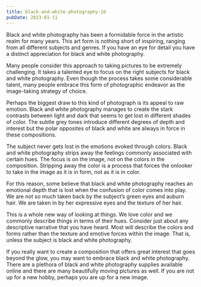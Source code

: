 ```yaml
---
title: black-and-white-photography-16
pubDate: 2023-01-11
---
```


Black and white photography has been a formidable force in the artistic realm for many years. This art form is nothing short of inspiring, ranging from all different subjects and genres. If you have an eye for detail you have a distinct appreciation for black and white photography.

Many people consider this approach to taking pictures to be extremely challenging. It takes a talented eye to focus on the right subjects for black and white photography. Even though the process takes some considerable talent, many people embrace this form of photographic endeavor as the image-taking strategy of choice.

Perhaps the biggest draw to this kind of photograph is its appeal to raw emotion. Black and white photography manages to create the stark contrasts between light and dark that seems to get lost in different shades of color. The subtle grey tones introduce different degrees of depth and interest but the polar opposites of black and white are always in force in these compositions.

The subject never gets lost in the emotions evoked through colors. Black and white photography strips away the feelings commonly associated with certain hues. The focus is on the image, not on the colors in the composition. Stripping away the color is a process that forces the onlooker to take in the image as it is in form, not as it is in color.

For this reason, some believe that black and white photography reaches an emotional depth that is lost when the confusion of color comes into play. We are not so much taken back by the subject’s green eyes and auburn hair. We are taken in by her expressive eyes and the texture of her hair. 

This is a whole new way of looking at things. We love color and we commonly describe things in terms of their hues. Consider just about any descriptive narrative that you have heard. Most will describe the colors and forms rather than the texture and emotive forces within the image. That is, unless the subject is black and white photography.

If you really want to create a composition that offers great interest that goes beyond the glow, you may want to embrace black and white photography. There are a plethora of black and white photography supplies available online and there are many beautifully moving pictures as well. If you are not up for a new hobby, perhaps you are up for a new image.